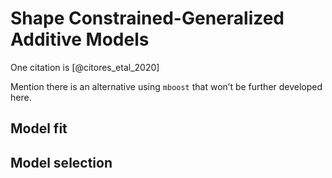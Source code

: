 # Shape Constrained-Generalized Additive Models

One citation is [@citores_etal_2020]

Mention there is an alternative using `mboost` that won't be further developed here.  

## Model fit

## Model selection

